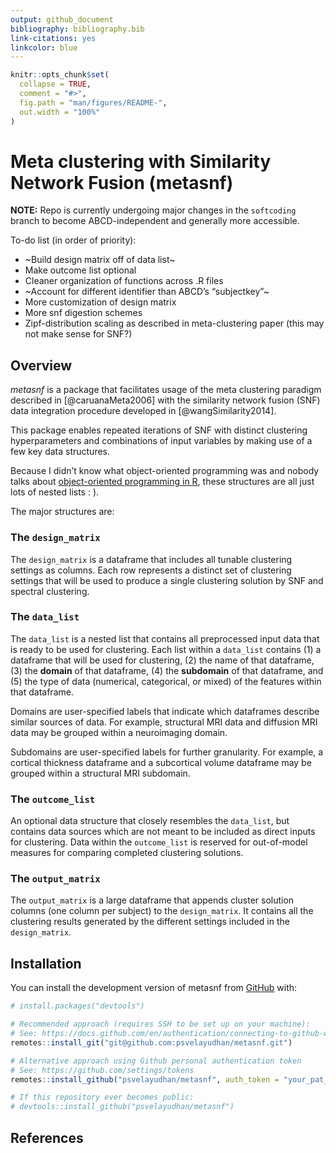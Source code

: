 ```yaml
---
output: github_document
bibliography: bibliography.bib
link-citations: yes
linkcolor: blue
---
```


<!-- README.md is generated from README.Rmd. Please edit that file -->

```r
knitr::opts_chunk$set(
  collapse = TRUE,
  comment = "#>",
  fig.path = "man/figures/README-",
  out.width = "100%"
)
```

# Meta clustering with Similarity Network Fusion (metasnf)

<!-- badges: start -->
<!-- badges: end -->

**NOTE:** Repo is currently undergoing major changes in the `softcoding` branch to become ABCD-independent and generally more accessible.

To-do list (in order of priority):

- ~Build design matrix off of data list~
- Make outcome list optional
- Cleaner organization of functions across .R files
- ~Account for different identifier than ABCD's "subjectkey"~
- More customization of design matrix
- More snf digestion schemes
- Zipf-distribution scaling as described in meta-clustering paper (this may not make sense for SNF?)

## Overview

*metasnf* is a package that facilitates usage of the meta clustering paradigm described in [@caruanaMeta2006] with the similarity network fusion (SNF) data integration procedure developed in [@wangSimilarity2014].

This package enables repeated iterations of SNF with distinct clustering hyperparameters and combinations of input variables by making use of a few key data structures.

Because I didn't know what object-oriented programming was and nobody talks about [object-oriented programming in R](https://adv-r.hadley.nz/oo.html), these structures are all just lots of nested lists : ).

The major structures are:

### The `design_matrix`

The `design_matrix` is a dataframe that includes all tunable clustering settings as columns.
Each row represents a distinct set of clustering settings that will be used to produce a single clustering solution by SNF and spectral clustering.

### The `data_list`

The `data_list` is a nested list that contains all preprocessed input data that is ready to be used for clustering.
Each list within a `data_list` contains (1) a dataframe that will be used for clustering, (2) the name of that dataframe, (3) the **domain** of that dataframe, (4) the **subdomain** of that dataframe, and (5) the type of data (numerical, categorical, or mixed) of the features within that dataframe.

Domains are user-specified labels that indicate which dataframes describe similar sources of data. For example, structural MRI data and diffusion MRI data may be grouped within a neuroimaging domain.

Subdomains are user-specified labels for further granularity. For example, a cortical thickness dataframe and a subcortical volume dataframe may be grouped within a structural MRI subdomain.

### The `outcome_list`

An optional data structure that closely resembles the `data_list`, but contains data sources which are not meant to be included as direct inputs for clustering.
Data within the `outcome_list` is reserved for out-of-model measures for comparing completed clustering solutions.

### The `output_matrix`

The `output_matrix` is a large dataframe that appends cluster solution columns (one column per subject) to the `design_matrix`.
It contains all the clustering results generated by the different settings included in the `design_matrix`.

## Installation

You can install the development version of metasnf from [GitHub](https://github.com/) with:

``` r
# install.packages("devtools")

# Recommended approach (requires SSH to be set up on your machine):
# See: https://docs.github.com/en/authentication/connecting-to-github-with-ssh/generating-a-new-ssh-key-and-adding-it-to-the-ssh-agent
remotes::install_git("git@github.com:psvelayudhan/metasnf.git")

# Alternative approach using Github personal authentication token
# See: https://github.com/settings/tokens
remotes::install_github("psvelayudhan/metasnf", auth_token = "your_pat_here")

# If this repository ever becomes public:
# devtools::install_github("psvelayudhan/metasnf")
```

## References
